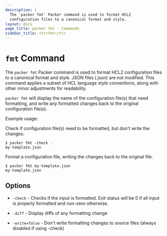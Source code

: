 ```yaml
---
description: |
  The `packer fmt` Packer command is used to format HCL2
  configuration files to a canonical format and style.
layout: docs
page_title: packer fmt - Commands
sidebar_title: <tt>fmt</tt>
---
```


# `fmt` Command

The `packer fmt` Packer command is used to format HCL2 configuration files to
a canonical format and style. JSON files (.json) are not modified. This command
applies a subset of HCL language style conventions, along with other minor
adjustments for readability.

`packer fmt` will display the name of the configuration file(s) that need formatting,
and write any formatted changes back to the original configuration file(s).

Example usage:

Check if configuration file(s) need to be formatted, but don't write the changes.

```shell-session
$ packer fmt -check .
my-template.json

```

Format a configuration file, writing the changes back to the original file.

```shell-session
$ packer fmt my-template.json
my-template.json

```

## Options

- `-check` - Checks if the input is formatted. Exit status will be 0 if all
  input is properly formatted and non-zero otherwise.

- `-diff` - Display diffs of any formatting change

- `-write=false` - Don't write formatting changes to source files
  (always disabled if using -check)
